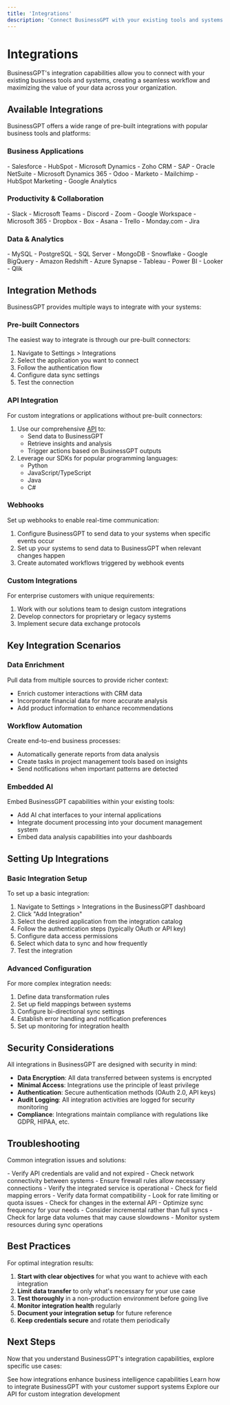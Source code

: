 ```yaml
---
title: 'Integrations'
description: 'Connect BusinessGPT with your existing tools and systems'
---
```


# Integrations

BusinessGPT's integration capabilities allow you to connect with your existing business tools and systems, creating a seamless workflow and maximizing the value of your data across your organization.

## Available Integrations

BusinessGPT offers a wide range of pre-built integrations with popular business tools and platforms:

### Business Applications

<CardGroup cols={3}>
  <Card title="CRM Systems">
    - Salesforce
    - HubSpot
    - Microsoft Dynamics
    - Zoho CRM
  </Card>
  <Card title="ERP Systems">
    - SAP
    - Oracle NetSuite
    - Microsoft Dynamics 365
    - Odoo
  </Card>
  <Card title="Marketing Platforms">
    - Marketo
    - Mailchimp
    - HubSpot Marketing
    - Google Analytics
  </Card>
</CardGroup>

### Productivity & Collaboration

<CardGroup cols={3}>
  <Card title="Communication">
    - Slack
    - Microsoft Teams
    - Discord
    - Zoom
  </Card>
  <Card title="Document Management">
    - Google Workspace
    - Microsoft 365
    - Dropbox
    - Box
  </Card>
  <Card title="Project Management">
    - Asana
    - Trello
    - Monday.com
    - Jira
  </Card>
</CardGroup>

### Data & Analytics

<CardGroup cols={3}>
  <Card title="Databases">
    - MySQL
    - PostgreSQL
    - SQL Server
    - MongoDB
  </Card>
  <Card title="Data Warehouses">
    - Snowflake
    - Google BigQuery
    - Amazon Redshift
    - Azure Synapse
  </Card>
  <Card title="BI Tools">
    - Tableau
    - Power BI
    - Looker
    - Qlik
  </Card>
</CardGroup>

## Integration Methods

BusinessGPT provides multiple ways to integrate with your systems:

### Pre-built Connectors

The easiest way to integrate is through our pre-built connectors:

1. Navigate to Settings > Integrations
2. Select the application you want to connect
3. Follow the authentication flow
4. Configure data sync settings
5. Test the connection

### API Integration

For custom integrations or applications without pre-built connectors:

1. Use our comprehensive [API](/api-reference/introduction) to:
   - Send data to BusinessGPT
   - Retrieve insights and analysis
   - Trigger actions based on BusinessGPT outputs
2. Leverage our SDKs for popular programming languages:
   - Python
   - JavaScript/TypeScript
   - Java
   - C#

### Webhooks

Set up webhooks to enable real-time communication:

1. Configure BusinessGPT to send data to your systems when specific events occur
2. Set up your systems to send data to BusinessGPT when relevant changes happen
3. Create automated workflows triggered by webhook events

### Custom Integrations

For enterprise customers with unique requirements:

1. Work with our solutions team to design custom integrations
2. Develop connectors for proprietary or legacy systems
3. Implement secure data exchange protocols

## Key Integration Scenarios

### Data Enrichment

Pull data from multiple sources to provide richer context:

- Enrich customer interactions with CRM data
- Incorporate financial data for more accurate analysis
- Add product information to enhance recommendations

### Workflow Automation

Create end-to-end business processes:

- Automatically generate reports from data analysis
- Create tasks in project management tools based on insights
- Send notifications when important patterns are detected

### Embedded AI

Embed BusinessGPT capabilities within your existing tools:

- Add AI chat interfaces to your internal applications
- Integrate document processing into your document management system
- Embed data analysis capabilities into your dashboards

## Setting Up Integrations

### Basic Integration Setup

To set up a basic integration:

1. Navigate to Settings > Integrations in the BusinessGPT dashboard
2. Click "Add Integration"
3. Select the desired application from the integration catalog
4. Follow the authentication steps (typically OAuth or API key)
5. Configure data access permissions
6. Select which data to sync and how frequently
7. Test the integration

### Advanced Configuration

For more complex integration needs:

1. Define data transformation rules
2. Set up field mappings between systems
3. Configure bi-directional sync settings
4. Establish error handling and notification preferences
5. Set up monitoring for integration health

## Security Considerations

All integrations in BusinessGPT are designed with security in mind:

- **Data Encryption**: All data transferred between systems is encrypted
- **Minimal Access**: Integrations use the principle of least privilege
- **Authentication**: Secure authentication methods (OAuth 2.0, API keys)
- **Audit Logging**: All integration activities are logged for security monitoring
- **Compliance**: Integrations maintain compliance with regulations like GDPR, HIPAA, etc.

## Troubleshooting

Common integration issues and solutions:

<AccordionGroup>
  <Accordion title="Connection Failures">
    - Verify API credentials are valid and not expired
    - Check network connectivity between systems
    - Ensure firewall rules allow necessary connections
    - Verify the integrated service is operational
  </Accordion>
  <Accordion title="Data Sync Issues">
    - Check for field mapping errors
    - Verify data format compatibility
    - Look for rate limiting or quota issues
    - Check for changes in the external API
  </Accordion>
  <Accordion title="Performance Problems">
    - Optimize sync frequency for your needs
    - Consider incremental rather than full syncs
    - Check for large data volumes that may cause slowdowns
    - Monitor system resources during sync operations
  </Accordion>
</AccordionGroup>

## Best Practices

For optimal integration results:

1. **Start with clear objectives** for what you want to achieve with each integration
2. **Limit data transfer** to only what's necessary for your use case
3. **Test thoroughly** in a non-production environment before going live
4. **Monitor integration health** regularly
5. **Document your integration setup** for future reference
6. **Keep credentials secure** and rotate them periodically

## Next Steps

Now that you understand BusinessGPT's integration capabilities, explore specific use cases:

<CardGroup>
  <Card 
    title="Business Intelligence" 
    icon="chart-line" 
    href="/use-cases/business-intelligence"
  >
    See how integrations enhance business intelligence capabilities
  </Card>
  <Card 
    title="Customer Support" 
    icon="headset" 
    href="/use-cases/customer-support"
  >
    Learn how to integrate BusinessGPT with your customer support systems
  </Card>
  <Card 
    title="API Reference" 
    icon="code" 
    href="/api-reference/introduction"
  >
    Explore our API for custom integration development
  </Card>
</CardGroup>
